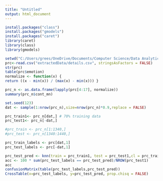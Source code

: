 ```yaml
---
title: "Untitled"
output: html_document
---
```


```r
install.packages("class")
install.packages("gmodels")
install.packages("caret")
library(caret)
library(class)
library(gmodels)
```


```r
setwd("C:/Users/grees/OneDrive/Documents/Computer Science/Data Analytics/Audio-Emotion-Recognition")
prc<-read.csv("extractedData/details.csv", stringsAsFactors = FALSE)
str(prc)
table(prc$emotion)
normalize <- function(x) {
return ((x - min(x)) / (max(x) - min(x))) }

prc_n <- as.data.frame(lapply(prc[4:17], normalize))
summary(prc_n$cont_mn)

set.seed(123)
dat <- sample(1:nrow(prc_n),size=nrow(prc_n)*0.9,replace = FALSE)

prc_train1<- prc_n[dat,] # 70% training data
prc_test1<- prc_n[-dat,]

#prc_train <- prc_n[1:1340,]
#prc_test <- prc_n[1340:1440,]

prc_train_labels <- prc[dat,1]
prc_test_labels <- prc[-dat,1]

prc_test_pred <- knn(train = prc_train1, test = prc_test1,cl = prc_train_labels, k=30)
acc <- 100 * sum(prc_test_labels == prc_test_pred)/NROW(prc_test1)
acc
confusionMatrix(table(prc_test_labels,prc_test_pred))
CrossTable(x=prc_test_labels, y=prc_test_pred, prop.chisq = FALSE)
```

